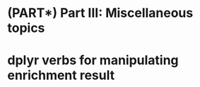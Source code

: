 # (PART\*) Part III: Miscellaneous topics {-}

# dplyr verbs for manipulating enrichment result {#chapter15}

